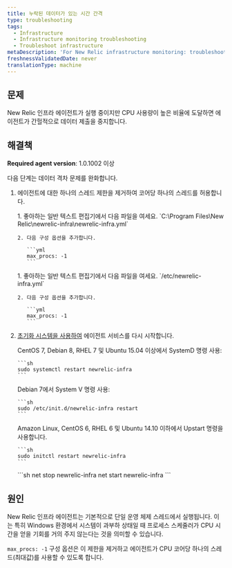 ```yaml
---
title: 누락된 데이터가 있는 시간 간격
type: troubleshooting
tags:
  - Infrastructure
  - Infrastructure monitoring troubleshooting
  - Troubleshoot infrastructure
metaDescription: 'For New Relic infrastructure monitoring: troubleshooting suggestions if you see missing data when CPU usage gets high.'
freshnessValidatedDate: never
translationType: machine
---
```


## 문제

New Relic 인프라 에이전트가 실행 중이지만 CPU 사용량이 높은 비율에 도달하면 에이전트가 간헐적으로 데이터 제출을 중지합니다.

## 해결책

<DNT>**Required agent version**</DNT>: 1.0.1002 이상

다음 단계는 데이터 격차 문제를 완화합니다.

1. 에이전트에 대한 하나의 스레드 제한을 제거하여 코어당 하나의 스레드를 허용합니다.

   <CollapserGroup>
     <Collapser id="apt-install-verify" title="newrelic-infra.yml 구성 파일 편집(Windows)">
       1. 좋아하는 일반 텍스트 편집기에서 다음 파일을 여세요. `C:\Program Files\New Relic\newrelic-infra\newrelic-infra.yml`

       2. 다음 구성 옵션을 추가합니다.

          ```yml
          max_procs: -1
          ```
     </Collapser>

     <Collapser id="apt-install-verify" title="newrelic-infra.yml 구성 파일 편집(Linux)">
       1. 좋아하는 일반 텍스트 편집기에서 다음 파일을 여세요. `/etc/newrelic-infra.yml`

       2. 다음 구성 옵션을 추가합니다.

          ```yml
          max_procs: -1
          ```
     </Collapser>
   </CollapserGroup>

2. [초기화 시스템을 사용하여](/docs/infrastructure/new-relic-infrastructure/configuration/start-stop-restart-check-infrastructure-agent-status#init-system) 에이전트 서비스를 다시 시작합니다.

   <CollapserGroup>
     <Collapser id="systemd-verify-status" title="SystemD로 에이전트 다시 시작">
       CentOS 7, Debian 8, RHEL 7 및 Ubuntu 15.04 이상에서 SystemD 명령 사용:

       ```sh
       sudo systemctl restart newrelic-infra
       ```
     </Collapser>

     <Collapser id="systemv-verify-status" title="System V로 에이전트 다시 시작">
       Debian 7에서 System V 명령 사용:

       ```sh
       sudo /etc/init.d/newrelic-infra restart
       ```
     </Collapser>

     <Collapser id="upstart-verify-status" title="Upstart로 에이전트 다시 시작">
       Amazon Linux, CentOS 6, RHEL 6 및 Ubuntu 14.10 이하에서 Upstart 명령을 사용합니다.

       ```sh
       sudo initctl restart newrelic-infra
       ```
     </Collapser>

     <Collapser id="windows-verify-status" title="Windows에서 에이전트 다시 시작">
       ```sh
       net stop newrelic-infra
       net start newrelic-infra
       ```
     </Collapser>
   </CollapserGroup>

## 원인

New Relic 인프라 에이전트는 기본적으로 단일 운영 체제 스레드에서 실행됩니다. 이는 특히 Windows 환경에서 시스템이 과부하 상태일 때 프로세스 스케줄러가 CPU 시간을 얻을 기회를 거의 주지 않는다는 것을 의미할 수 있습니다.

`max_procs: -1` 구성 옵션은 이 제한을 제거하고 에이전트가 CPU 코어당 하나의 스레드(최대값)를 사용할 수 있도록 합니다.